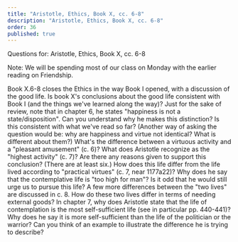 ```yaml
---
title: "Aristotle, Ethics, Book X, cc. 6-8"
description: "Aristotle, Ethics, Book X, cc. 6-8"
order: 36
published: true
---
```


Questions for: Aristotle, Ethics, Book X, cc. 6-8

Note: We will be spending most of our class on Monday with the earlier reading on Friendship.

<QuestionBlock type="reading-content">
<Question level={1}>Book X.6-8 closes the Ethics in the way Book I opened, with a discussion of the good life.</Question>
<Question level={2}>Is book X's conclusions about the good life consistent with Book I (and the things we've learned along the way)?</Question>
</QuestionBlock>

<QuestionBlock type="reading-content">
<Question level={1}>Just for the sake of review, note that in chapter 6, he states "happiness is not a state/disposition".</Question>
<Question level={2}>Can you understand why he makes this distinction? Is this consistent with what we've read so far? (Another way of asking the question would be: why are happiness and virtue not identical? What is different about them?)</Question>
</QuestionBlock>

<QuestionBlock type="reading-content">
<Question level={1}>What's the difference between a virtuous activity and a "pleasant amusement" (c. 6)?</Question>
</QuestionBlock>

<QuestionBlock type="reading-content">
<Question level={1}>What does Aristotle recognize as the "highest activity" (c. 7)?</Question>
<Question level={2}>Are there any reasons given to support this conclusion? (There are at least six.)</Question>
</QuestionBlock>

<QuestionBlock type="reading-content">
<Question level={1}>How does this life differ from the life lived according to "practical virtues" (c. 7, near 1177a22)?</Question>
</QuestionBlock>

<QuestionBlock type="reading-content">
<Question level={1}>Why does he say that the contemplative life is "too high for man"?</Question>
<Question level={2}>Is it odd that he would still urge us to pursue this life?</Question>
</QuestionBlock>

<QuestionBlock type="reading-content">
<Question level={1}>A few more differences between the "two lives" are discussed in c. 8.</Question>
<Question level={2}>How do these two lives differ in terms of needing external goods?</Question>
</QuestionBlock>

<QuestionBlock type="reading-discussion">
<Question level={1}>In chapter 7, why does Aristotle state that the life of contemplation is the most self-sufficient life (see in particular pp. 440-441)? </Question>
<Question level={2}>Why does he say it is more self-sufficient than the life of the politician or the warrior?</Question>
<Question level={2}>Can you think of an example to illustrate the difference he is trying to describe?</Question>
</QuestionBlock>
